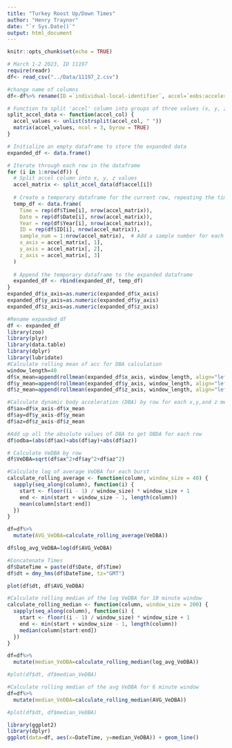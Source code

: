 ```yaml
---
title: "Turkey Roost Up/Down Times"
author: "Henry Traynor"
date: "`r Sys.Date()`"
output: html_document
---
```


```r
knitr::opts_chunk$set(echo = TRUE)
```

```r
# March 1-2 2023, ID 11197
require(readr)
df<- read_csv("../Data/11197_2.csv")
```

```r
#change name of columns
df<-df%>% rename(ID =`individual-local-identifier`, accel=`eobs:accelerations-raw`)

# Function to split 'accel' column into groups of three values (x, y, z axes)
split_accel_data <- function(accel_col) {
  accel_values <- unlist(strsplit(accel_col, " "))
  matrix(accel_values, ncol = 3, byrow = TRUE)
}

# Initialize an empty dataframe to store the expanded data
expanded_df <- data.frame()

# Iterate through each row in the dataframe
for (i in 1:nrow(df)) {
  # Split accel column into x, y, z values
  accel_matrix <- split_accel_data(df$accel[i])
  
  # Create a temporary dataframe for the current row, repeating the timestamp, date, year, and tag-local-identifier for each sample
  temp_df <- data.frame(
    Time = rep(df$Time[i], nrow(accel_matrix)),
    Date = rep(df$Date[i], nrow(accel_matrix)),
    Year = rep(df$Year[i], nrow(accel_matrix)),
    ID = rep(df$ID[i], nrow(accel_matrix)),
    sample_num = 1:nrow(accel_matrix),  # Add a sample number for each sample
    x_axis = accel_matrix[, 1],
    y_axis = accel_matrix[, 2],
    z_axis = accel_matrix[, 3]
  )
  
  # Append the temporary dataframe to the expanded dataframe
  expanded_df <- rbind(expanded_df, temp_df)
}
expanded_df$x_axis=as.numeric(expanded_df$x_axis)
expanded_df$y_axis=as.numeric(expanded_df$y_axis)
expanded_df$z_axis=as.numeric(expanded_df$z_axis)
```

```r
#Rename expanded_df
df <- expanded_df
library(zoo)
library(plyr)
library(data.table)
library(dplyr)
library(lubridate)
#Calculate rolling mean of acc for DBA calculation
window_length=40
df$x_mean=append(rollmean(expanded_df$x_axis, window_length, align="left"), replicate(window_length-1, NA))
df$y_mean=append(rollmean(expanded_df$y_axis, window_length, align="left"), replicate(window_length-1, NA))
df$z_mean=append(rollmean(expanded_df$z_axis, window_length, align="left"), replicate(window_length-1, NA))

#Calculate dynamic body acceleration (DBA) by row for each x,y,and z measurement 
df$ax=df$x_axis-df$x_mean
df$ay=df$y_axis-df$y_mean
df$az=df$z_axis-df$z_mean

#Add up all the absolute values of DBA to get OBDA for each row 
df$odba=(abs(df$ax)+abs(df$ay)+abs(df$az)) 

# Calculate VeDBA by row
df$VeDBA=sqrt(df$ax^2+df$ay^2+df$az^2)

#Calculate log of average VeDBA for each burst
calculate_rolling_average <- function(column, window_size = 40) {
  sapply(seq_along(column), function(i) {
    start <- floor((i - 1) / window_size) * window_size + 1
    end <- min(start + window_size - 1, length(column))
    mean(column[start:end])
  })
}

df=df%>%
  mutate(AVG_VeDBA=calculate_rolling_average(VeDBA))

df$log_avg_VeDBA=log(df$AVG_VeDBA)

#Concatenate Times
df$DateTime = paste(df$Date, df$Time)
df$dt = dmy_hms(df$DateTime, tz="GMT")

plot(df$dt, df$AVG_VeDBA)

#Calculate rolling median of the log VeDBA for 10 minute window
calculate_rolling_median <- function(column, window_size = 200) {
  sapply(seq_along(column), function(i) {
    start <- floor((i - 1) / window_size) * window_size + 1
    end <- min(start + window_size - 1, length(column))
    median(column[start:end])
  })
}

df=df%>%
  mutate(median_VeDBA=calculate_rolling_median(log_avg_VeDBA))

#plot(df$dt, df$median_VeDBA)

#Calculate rolling median of the avg VeDBA for 6 minute window
df=df%>%
  mutate(median_VeDBA=calculate_rolling_median(AVG_VeDBA))

#plot(df$dt, df$median_VeDBA)
```

```r
library(ggplot2)
library(dplyr)
ggplot(data=df, aes(x=DateTime, y=median_VeDBA)) + geom_line()
```
